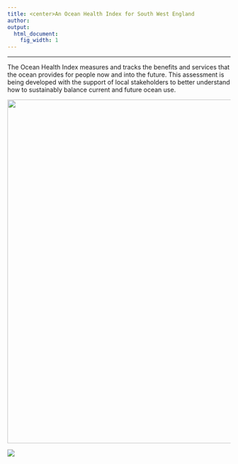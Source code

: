 ```yaml
---
title: <center>An Ocean Health Index for South West England
author:  
output:
  html_document:
    fig_width: 1
---
```


----

The Ocean Health Index measures and tracks the benefits and services that the ocean provides for people now and into the future. This assessment is being developed with the support of local stakeholders to better understand how to sustainably balance current and future ocean use.


<center><img src="images/St_Agnes.JPG" width="775px"></center>  

![](images/ohi-logo.png)

